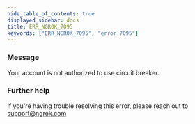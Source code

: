 ```yaml
---
hide_table_of_contents: true
displayed_sidebar: docs
title: ERR_NGROK_7095
keywords: ["ERR_NGROK_7095", "error 7095"]
---
```


### Message

Your account is not authorized to use circuit breaker.

### Further help

If you're having trouble resolving this error, please reach out to [support@ngrok.com](mailto:support@ngrok.com?subject=Help%20with%20ERR_NGROK_7095)
